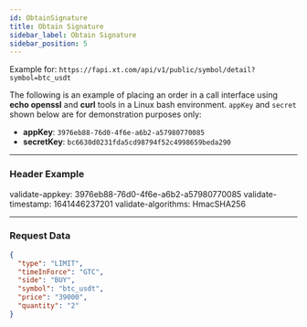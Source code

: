 ```yaml
---
id: ObtainSignature
title: Obtain Signature
sidebar_label: Obtain Signature
sidebar_position: 5
---
```


Example for: `https://fapi.xt.com/api/v1/public/symbol/detail?symbol=btc_usdt`

The following is an example of placing an order in a call interface using **echo openssl** and **curl** tools in a Linux bash environment. `appKey` and `secret` shown below are for demonstration purposes only:

- **appKey**: `3976eb88-76d0-4f6e-a6b2-a57980770085`
- **secretKey**: `bc6630d0231fda5cd98794f52c4998659beda290`

---

### Header Example

validate-appkey: 3976eb88-76d0-4f6e-a6b2-a57980770085 validate-timestamp: 1641446237201 validate-algorithms: HmacSHA256

---

### Request Data

```json
{
  "type": "LIMIT",
  "timeInForce": "GTC",
  "side": "BUY",
  "symbol": "btc_usdt",
  "price": "39000",
  "quantity": "2"
}
```
